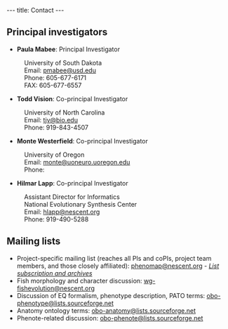 ---
title: Contact
---

==Principal investigators==

* '''Paula Mabee''': Principal Investigator 
:University of South Dakota
:Email: [mailto:pmabee%40usd%2eedu pmabee&#64;usd&#46;edu] 
:Phone: 605-677-6171
:FAX: 605-677-6557

* '''Todd Vision''': Co-principal Investigator 
:University of North Carolina
:Email: [mailto:tjv%40bio%2eunc%2eedu tjv&#64;bio&#46;edu]
:Phone: 919-843-4507

* '''Monte Westerfield''': Co-principal Investigator 
:University of Oregon
:Email: [mailto:monte%40uoneuro%2uoregon%2edu monte&#64;uoneuro&#46;uoregon&#46;edu]
:Phone: 

* '''Hilmar Lapp''': Co-principal Investigator 
:Assistant Director for Informatics
:National Evolutionary Synthesis Center
:Email: [mailto:hlapp%40nescent%2org hlapp&#64;nescent&#46;org]
:Phone: 919-490-5288

==Mailing lists==

* Project-specific mailing list (reaches all PIs and coPIs, project team members, and those closely affiliated): [mailto:phenomap%40nescent%2eorg phenomap&#64;nescent&#46;org] - ''[https://lists.nescent.org/mailman/listinfo/phenomap List subscription and archives]''
* Fish morphology and character discussion: [mailto:wg-fishevolution%40nescent%2eorg wg-fishevolution&#64;nescent&#46;org]
* Discussion of EQ formalism, phenotype description, PATO terms: [mailto:obo-phenotype%40lists%2e.sourceforge%2enet obo-phenotype@lists&#46;sourceforge&#46;net]
* Anatomy ontology terms: [mailto:obo-anatomy%40lists%2e.sourceforge%2enet obo-anatomy&#64;lists&#46;sourceforge&#46;net]
* Phenote-related discussion: [mailto:obo-phenote%40lists%2e.sourceforge%2enet obo-phenote&#64;lists&#46;sourceforge&#46;net]